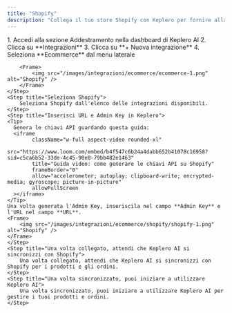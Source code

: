 ```yaml
---
title: "Shopify"
description: "Collega il tuo store Shopify con Keplero per fornire alla tua AI tutti i dati necessari su prodotti e ordini"
---
```


<Steps>
    <Step title="Crea una nuova azione">
        1. Accedi alla sezione Addestramento nella dashboard di Keplero AI
        2. Clicca su **Integrazioni**
        3. Clicca su **+ Nuova integrazione**
        4. Seleziona **Ecommerce** dal menu laterale

        <Frame>
            <img src="/images/integrazioni/ecommerce/ecommerce-1.png" alt="Shopify" />
        </Frame>
    </Step>
    <Step title="Seleziona Shopify">
        Seleziona Shopify dall'elenco delle integrazioni disponibili.
    </Step>
    <Step title="Inserisci URL e Admin Key in Keplero">
    <Tip> 
      Genera le chiavi API guardando questa guida:
      <iframe
            className="w-full aspect-video rounded-xl"
            src="https://www.loom.com/embed/b4f547c6b24a4dabb652b41078c16958?sid=c5ca6b52-33de-4c45-90e8-79bb482e1463"
            title="Guida video: come generare le chiavi API su Shopify"
            frameBorder="0"
            allow="accelerometer; autoplay; clipboard-write; encrypted-media; gyroscope; picture-in-picture"
            allowFullScreen
      ></iframe>
    </Tip>
    Una volta generata l'Admin Key, inseriscila nel campo **Admin Key** e l'URL nel campo **URL**.
    <Frame>
        <img src="/images/integrazioni/ecommerce/shopify/shopify-1.png" alt="Shopify" />
    </Frame>
    </Step>
    <Step title="Una volta collegato, attendi che Keplero AI si sincronizzi con Shopify">
        Una volta collegato, attendi che Keplero AI si sincronizzi con Shopify per i prodotti e gli ordini.
    </Step>
    <Step title="Una volta sincronizzato, puoi iniziare a utilizzare Keplero AI">
        Una volta sincronizzato, puoi iniziare a utilizzare Keplero AI per gestire i tuoi prodotti e ordini.
    </Step>
</Steps>
